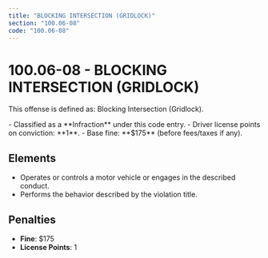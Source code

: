 ```yaml
---
title: "BLOCKING INTERSECTION (GRIDLOCK)"
section: "100.06-08"
code: "100.06-08"
---
```





# 100.06-08 - BLOCKING INTERSECTION (GRIDLOCK)

This offense is defined as: Blocking Intersection (Gridlock).

<Aside type="tip" title="Charge Type: Infraction">
- Classified as a **Infraction** under this code entry.
- Driver license points on conviction: **1**.
- Base fine: **$175** (before fees/taxes if any).
</Aside>

## Elements
- Operates or controls a motor vehicle or engages in the described conduct.
- Performs the behavior described by the violation title.

## Penalties
- **Fine**: $175
- **License Points**: 1
